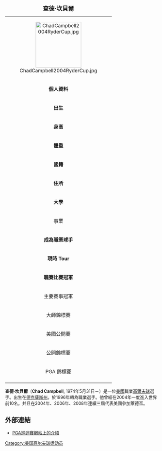 {| border=1 align=right cellpadding=1 cellspacing=1 width=290 style="margin: 0.5em 0 1em 1em; background: #f9f9f9; border: 1px #aaaaaa solid; border-collapse: collapse; font-size: 87%; clear:right"
|+<big> '''查德·坎貝爾'''</big>
|-
| align=center colspan="2" |[[File:ChadCampbell2004RyderCup.jpg|150px]]
|-
! colspan="2" bgcolor="#4682B4" | '''個人資料'''
|-
| '''出生''' || {{birth date and age|1974|5|31}} <br>[[美國|美國]][[德克薩斯州|德克薩斯州]][[安德魯斯_(德克薩斯州)|安德魯斯]]
|-
| '''身高''' || {{Height|ft=6|in=1}}
|-
| '''體重''' || {{Weight|lb=205}}
|-
| '''國籍''' || {{USA}}
|-
| '''住所''' || 
|-
| '''大學''' || 
|-
! colspan="2" bgcolor="E2725B" | 事業 
|-
| '''成為職業球手''' || 1996年
|-
| '''現時 Tour''' || PGA Tour（在2001年參加）
|-
| '''職賽比賽冠軍''' || 20
|-
! colspan="2" bgcolor="#ACE1AF" | 主要賽事冠軍
|-
| 大師錦標賽 
| 
|-
| 美國公開賽
| 
|-
| 公開錦標賽
| 
|-
| PGA 錦標賽
|
|-
|}

'''查德·坎貝爾'''（'''Chad Campbell''', 1974年5月31日－）是一位[[美國|美國]]職業[[高爾夫球|高爾夫球]]選手。出生在[[德克薩斯州|德克薩斯州]]。於1996年轉為職業選手。他曾經在2004年一度進入世界前10名。并且在2004年、2006年、2008年連續三屆代表美國參加萊德盃。

==外部連結==
*[http://www.pgatour.com/players/01/25/10/ PGA巡迴賽網站上的介紹] {{Wayback|url=http://www.pgatour.com/players/01/25/10/ |date=20080708064720 }} 

[[Category:美国高尔夫球运动员|Category:美国高尔夫球运动员]]